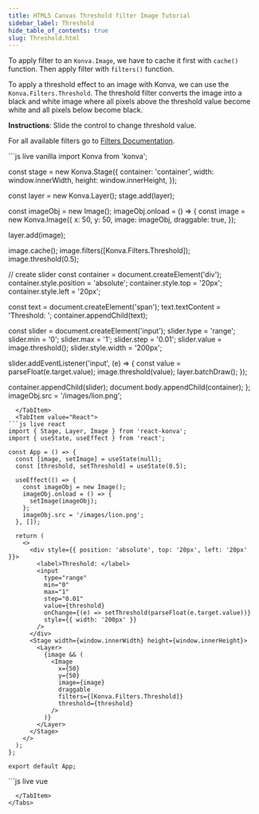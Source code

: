 ```yaml
---
title: HTML5 Canvas Threshold filter Image Tutorial
sidebar_label: Threshold
hide_table_of_contents: true
slug: Threshold.html
---
```


To apply filter to an `Konva.Image`, we have to cache it first with `cache()`
function. Then apply filter with `filters()` function.

To apply a threshold effect to an image with Konva, we can use the `Konva.Filters.Threshold`.
The threshold filter converts the image into a black and white image where all pixels above the threshold value become white and all pixels below become black.

**Instructions**: Slide the control to change threshold value.

For all available filters go to [Filters Documentation](/api/Konva.Filters.html).


<Tabs>
  <TabItem value="Vanilla" default>
```js live vanilla
import Konva from 'konva';

const stage = new Konva.Stage({
  container: 'container',
  width: window.innerWidth,
  height: window.innerHeight,
});

const layer = new Konva.Layer();
stage.add(layer);

const imageObj = new Image();
imageObj.onload = () => {
  const image = new Konva.Image({
    x: 50,
    y: 50,
    image: imageObj,
    draggable: true,
  });

  layer.add(image);

  image.cache();
  image.filters([Konva.Filters.Threshold]);
  image.threshold(0.5);

  // create slider
  const container = document.createElement('div');
  container.style.position = 'absolute';
  container.style.top = '20px';
  container.style.left = '20px';
  
  const text = document.createElement('span');
  text.textContent = 'Threshold: ';
  container.appendChild(text);
  
  const slider = document.createElement('input');
  slider.type = 'range';
  slider.min = '0';
  slider.max = '1';
  slider.step = '0.01';
  slider.value = image.threshold();
  slider.style.width = '200px';
  
  slider.addEventListener('input', (e) => {
    const value = parseFloat(e.target.value);
    image.threshold(value);
    layer.batchDraw();
  });
  
  container.appendChild(slider);
  document.body.appendChild(container);
};
imageObj.src = '/images/lion.png';
```
  </TabItem>
  <TabItem value="React">
```js live react
import { Stage, Layer, Image } from 'react-konva';
import { useState, useEffect } from 'react';

const App = () => {
  const [image, setImage] = useState(null);
  const [threshold, setThreshold] = useState(0.5);

  useEffect(() => {
    const imageObj = new Image();
    imageObj.onload = () => {
      setImage(imageObj);
    };
    imageObj.src = '/images/lion.png';
  }, []);

  return (
    <>
      <div style={{ position: 'absolute', top: '20px', left: '20px' }}>
        <label>Threshold: </label>
        <input
          type="range"
          min="0"
          max="1"
          step="0.01"
          value={threshold}
          onChange={(e) => setThreshold(parseFloat(e.target.value))}
          style={{ width: '200px' }}
        />
      </div>
      <Stage width={window.innerWidth} height={window.innerHeight}>
        <Layer>
          {image && (
            <Image
              x={50}
              y={50}
              image={image}
              draggable
              filters={[Konva.Filters.Threshold]}
              threshold={threshold}
            />
          )}
        </Layer>
      </Stage>
    </>
  );
};

export default App;
```
  </TabItem>
  <TabItem value="Vue">
```js live vue
<template>
  <div>
    <div style="position: absolute; top: 20px; left: 20px">
      <label>Threshold: </label>
      <input
        type="range"
        min="0"
        max="1"
        step="0.01"
        :value="threshold"
        @input="(e) => threshold = parseFloat(e.target.value)"
        style="width: 200px"
      />
    </div>
    <v-stage :config="stageSize">
      <v-layer>
        <v-image
          v-if="image"
          :config="{
            x: 50,
            y: 50,
            image: image,
            draggable: true,
            filters: [Konva.Filters.Threshold],
            threshold: threshold,
          }"
        />
      </v-layer>
    </v-stage>
  </div>
</template>

<script setup>
import { ref, onMounted } from 'vue';

const stageSize = {
  width: window.innerWidth,
  height: window.innerHeight,
};

const image = ref(null);
const threshold = ref(0.5);

onMounted(() => {
  const imageObj = new Image();
  imageObj.onload = () => {
    image.value = imageObj;
  };
  imageObj.src = '/images/lion.png';
});
</script>
```
  </TabItem>
</Tabs>
